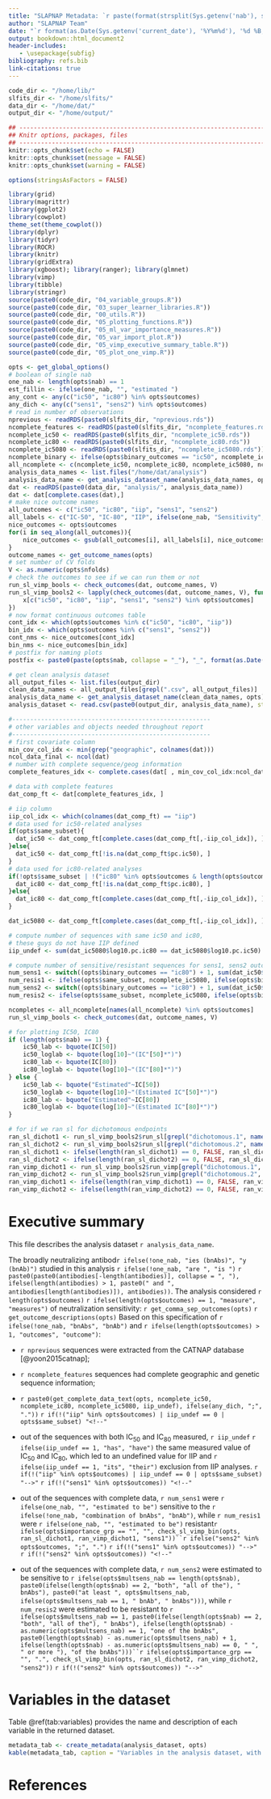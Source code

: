 ```yaml
---
title: "SLAPNAP Metadata: `r paste(format(strsplit(Sys.getenv('nab'), split = ';')[[1]], justify = 'none'), collapse = ', ')`"
author: "SLAPNAP Team"
date: "`r format(as.Date(Sys.getenv('current_date'), '%Y%m%d'), '%d %B, %Y')`"
output: bookdown::html_document2
header-includes:
   - \usepackage{subfig}
bibliography: refs.bib
link-citations: true
---
```


```r
code_dir <- "/home/lib/"
slfits_dir <- "/home/slfits/"
data_dir <- "/home/dat/"
output_dir <- "/home/output/"

## ----------------------------------------------------------------------------
## Knitr options, packages, files
## ----------------------------------------------------------------------------
knitr::opts_chunk$set(echo = FALSE)
knitr::opts_chunk$set(message = FALSE)
knitr::opts_chunk$set(warning = FALSE)

options(stringsAsFactors = FALSE)

library(grid)
library(magrittr)
library(ggplot2)
library(cowplot)
theme_set(theme_cowplot())
library(dplyr)
library(tidyr)
library(ROCR)
library(knitr)
library(gridExtra)
library(xgboost); library(ranger); library(glmnet)
library(vimp)
library(tibble)
library(stringr)
source(paste0(code_dir, "04_variable_groups.R"))
source(paste0(code_dir, "03_super_learner_libraries.R"))
source(paste0(code_dir, "00_utils.R"))
source(paste0(code_dir, "05_plotting_functions.R"))
source(paste0(code_dir, "05_ml_var_importance_measures.R"))
source(paste0(code_dir, "05_var_import_plot.R"))
source(paste0(code_dir, "05_vimp_executive_summary_table.R"))
source(paste0(code_dir, "05_plot_one_vimp.R"))
```

```r
opts <- get_global_options()
# boolean of single nab
one_nab <- length(opts$nab) == 1
est_fillin <- ifelse(one_nab, "", "estimated ")
any_cont <- any(c("ic50", "ic80") %in% opts$outcomes)
any_dich <- any(c("sens1", "sens2") %in% opts$outcomes)
# read in number of observations
nprevious <- readRDS(paste0(slfits_dir, "nprevious.rds"))
ncomplete_features <- readRDS(paste0(slfits_dir, "ncomplete_features.rds"))
ncomplete_ic50 <- readRDS(paste0(slfits_dir, "ncomplete_ic50.rds"))
ncomplete_ic80 <- readRDS(paste0(slfits_dir, "ncomplete_ic80.rds"))
ncomplete_ic5080 <- readRDS(paste0(slfits_dir, "ncomplete_ic5080.rds"))
ncomplete_binary <- ifelse(opts$binary_outcomes == "ic50", ncomplete_ic50, ncomplete_ic80)
all_ncomplete <- c(ncomplete_ic50, ncomplete_ic80, ncomplete_ic5080, ncomplete_binary, ncomplete_binary)
analysis_data_names <- list.files("/home/dat/analysis")
analysis_data_name <- get_analysis_dataset_name(analysis_data_names, opts)
dat <- readRDS(paste0(data_dir, "analysis/", analysis_data_name))
dat <- dat[complete.cases(dat),]
# make nice outcome names
all_outcomes <- c("ic50", "ic80", "iip", "sens1", "sens2")
all_labels <- c("IC-50", "IC-80", "IIP", ifelse(one_nab, "Sensitivity", "Estimated sensitivity"), "Multiple sensitivity")
nice_outcomes <- opts$outcomes
for(i in seq_along(all_outcomes)){
    nice_outcomes <- gsub(all_outcomes[i], all_labels[i], nice_outcomes)
}
outcome_names <- get_outcome_names(opts)
# set number of CV folds
V <- as.numeric(opts$nfolds)
# check the outcomes to see if we can run them or not
run_sl_vimp_bools <- check_outcomes(dat, outcome_names, V)
run_sl_vimp_bools2 <- lapply(check_outcomes(dat, outcome_names, V), function(x){
    x[c("ic50", "ic80", "iip", "sens1", "sens2") %in% opts$outcomes]
})
# now format continuous outcomes table
cont_idx <- which(opts$outcomes %in% c("ic50", "ic80", "iip"))
bin_idx <- which(opts$outcomes %in% c("sens1", "sens2"))
cont_nms <- nice_outcomes[cont_idx]
bin_nms <- nice_outcomes[bin_idx]
# postfix for naming plots
postfix <- paste0(paste(opts$nab, collapse = "_"), "_", format(as.Date(Sys.getenv('current_date'), "%Y%m%d"), "%Y%m%d"))

# get clean analysis dataset
all_output_files <- list.files(output_dir)
clean_data_names <- all_output_files[grepl(".csv", all_output_files)]
analysis_data_name <- get_analysis_dataset_name(clean_data_names, opts)
analysis_dataset <- read.csv(paste0(output_dir, analysis_data_name), stringsAsFactors = FALSE)

#-------------------------------------------------------
# other variables and objects needed throughout report
#-------------------------------------------------------
# first covariate column
min_cov_col_idx <- min(grep("geographic", colnames(dat)))
ncol_data_final <- ncol(dat)
# number with complete sequence/geog information
complete_features_idx <- complete.cases(dat[ , min_cov_col_idx:ncol_data_final])

# data with complete features
dat_comp_ft <- dat[complete_features_idx, ]

# iip column
iip_col_idx <- which(colnames(dat_comp_ft) == "iip")
# data used for ic50-related analyses
if(opts$same_subset){
  dat_ic50 <- dat_comp_ft[complete.cases(dat_comp_ft[,-iip_col_idx]), ]
}else{
  dat_ic50 <- dat_comp_ft[!is.na(dat_comp_ft$pc.ic50), ]
}
# data used for ic80-related analyses
if(!opts$same_subset | !("ic80" %in% opts$outcomes & length(opts$outcomes) > 1)){
  dat_ic80 <- dat_comp_ft[!is.na(dat_comp_ft$pc.ic80), ]
}else{
  dat_ic80 <- dat_comp_ft[complete.cases(dat_comp_ft[,-iip_col_idx]), ]
}

dat_ic5080 <- dat_comp_ft[complete.cases(dat_comp_ft[,-iip_col_idx]), ]

# compute number of sequences with same ic50 and ic80,
# these guys do not have IIP defined
iip_undef <- sum(dat_ic5080$log10.pc.ic80 == dat_ic5080$log10.pc.ic50)

# compute number of sensitive/resistant sequences for sens1, sens2 outcomes
num_sens1 <- switch((opts$binary_outcomes == "ic80") + 1, sum(dat_ic50$dichotomous.1), sum(dat_ic80$dichotomous.1))
num_resis1 <- ifelse(opts$same_subset, ncomplete_ic5080, ifelse(opts$binary_outcomes == "ic80", ncomplete_ic80, ncomplete_ic50)) - num_sens1
num_sens2 <- switch((opts$binary_outcomes == "ic80") + 1, sum(dat_ic50$dichotomous.2), sum(dat_ic80$dichotomous.2))
num_resis2 <- ifelse(opts$same_subset, ncomplete_ic5080, ifelse(opts$binary_outcomes == "ic80", ncomplete_ic80, ncomplete_ic50)) - num_sens2

ncompletes <- all_ncomplete[names(all_ncomplete) %in% opts$outcomes]
run_sl_vimp_bools <- check_outcomes(dat, outcome_names, V)

# for plotting IC50, IC80
if (length(opts$nab) == 1) {
    ic50_lab <- bquote(IC[50])
    ic50_loglab <- bquote(log[10]~"(IC"[50]*")")
    ic80_lab <- bquote(IC[80])
    ic80_loglab <- bquote(log[10]~"(IC"[80]*")")
} else {
    ic50_lab <- bquote("Estimated"~IC[50])
    ic50_loglab <- bquote(log[10]~"(Estimated IC"[50]*")")
    ic80_lab <- bquote("Estimated"~IC[80])
    ic80_loglab <- bquote(log[10]~"(Estimated IC"[80]*")")
}

# for if we ran sl for dichotomous endpoints
ran_sl_dichot1 <- run_sl_vimp_bools2$run_sl[grepl("dichotomous.1", names(run_sl_vimp_bools2$run_sl))]
ran_sl_dichot2 <- run_sl_vimp_bools2$run_sl[grepl("dichotomous.2", names(run_sl_vimp_bools2$run_sl))]
ran_sl_dichot1 <- ifelse(length(ran_sl_dichot1) == 0, FALSE, ran_sl_dichot1)
ran_sl_dichot2 <- ifelse(length(ran_sl_dichot2) == 0, FALSE, ran_sl_dichot2)
ran_vimp_dichot1 <- run_sl_vimp_bools2$run_vimp[grepl("dichotomous.1", names(run_sl_vimp_bools2$run_vimp))]
ran_vimp_dichot2 <- run_sl_vimp_bools2$run_vimp[grepl("dichotomous.2", names(run_sl_vimp_bools2$run_vimp))]
ran_vimp_dichot1 <- ifelse(length(ran_vimp_dichot1) == 0, FALSE, ran_vimp_dichot1)
ran_vimp_dichot2 <- ifelse(length(ran_vimp_dichot2) == 0, FALSE, ran_vimp_dichot2)
```

# Executive summary

This file describes the analysis dataset `r analysis_data_name`.

The broadly neutralizing antibod`r ifelse(!one_nab, "ies (bnAbs)", "y (bnAb)")` studied in this analysis `r ifelse(!one_nab, "are ", "is ")` `r paste0(paste0(antibodies[-length(antibodies)], collapse = ", "), ifelse(length(antibodies) > 1, paste0(" and ", antibodies[length(antibodies)]), antibodies))`. The analysis considered `r length(opts$outcomes)` `r ifelse(length(opts$outcomes) == 1, "measure", "measures")` of neutralization sensitivity: `r get_comma_sep_outcomes(opts)` `r get_outcome_descriptions(opts)` Based on this specification of `r ifelse(!one_nab, "bnAbs", "bnAb")` and `r ifelse(length(opts$outcomes) > 1, "outcomes", "outcome")`:

* `r nprevious` sequences were extracted from the CATNAP database [@yoon2015catnap];

* `r ncomplete_features` sequences had complete geographic and genetic sequence information;

* `r paste0(get_complete_data_text(opts, ncomplete_ic50, ncomplete_ic80, ncomplete_ic5080, iip_undef), ifelse(any_dich, ";", "."))`
`r if(!("iip" %in% opts$outcomes) | iip_undef == 0 | opts$same_subset) "<!--"`
* out of the sequences with both IC$_{50}$ and IC$_{80}$ measured, `r iip_undef` `r ifelse(iip_undef == 1, "has", "have")` the same measured value of IC$_{50}$ and IC$_{80}$, which led to an undefined value for IIP and `r ifelse(iip_undef == 1, "its", "their")` exclusion from IIP analyses.
`r if(!("iip" %in% opts$outcomes) | iip_undef == 0 | opts$same_subset) "-->"`
`r if(!("sens1" %in% opts$outcomes)) "<!--"`
* out of the sequences with complete data, `r num_sens1` were `r ifelse(one_nab, "", "estimated to be")` sensitive to the `r ifelse(!one_nab, "combination of bnAbs", "bnAb")`, while `r num_resis1` were `r ifelse(one_nab, "", "estimated to be")` resistant`r ifelse(opts$importance_grp == "", "", check_sl_vimp_bin(opts, ran_sl_dichot1, ran_vimp_dichot1, "sens1"))``r ifelse("sens2" %in% opts$outcomes, ";", ".")`
`r if(!("sens1" %in% opts$outcomes)) "-->"`
`r if(!("sens2" %in% opts$outcomes)) "<!--"`
* out of the sequences with complete data, `r num_sens2` were estimated to be sensitive to `r ifelse(opts$multsens_nab == length(opts$nab), paste0(ifelse(length(opts$nab) == 2, "both", "all of the"), " bnAbs"), paste0("at least ", opts$multsens_nab, ifelse(opts$multsens_nab == 1, " bnAb", " bnAbs")))`, while `r num_resis2` were estimated to be resistant to `r ifelse(opts$multsens_nab == 1, paste0(ifelse(length(opts$nab) == 2, "both", "all of the"), " bnAbs"), ifelse(length(opts$nab) - as.numeric(opts$multsens_nab) == 1, "one of the bnAbs", paste0(length(opts$nab) - as.numeric(opts$multsens_nab) + 1, ifelse(length(opts$nab) - as.numeric(opts$multsens_nab) == 0, " ", " or more "), "of the bnAbs")))``r ifelse(opts$importance_grp == "", ".", check_sl_vimp_bin(opts, ran_sl_dichot2, ran_vimp_dichot2, "sens2"))`
`r if(!("sens2" %in% opts$outcomes)) "-->"`

# Variables in the dataset

Table \@ref(tab:variables) provides the name and description of each variable in the returned dataset.

```r
metadata_tab <- create_metadata(analysis_dataset, opts)
kable(metadata_tab, caption = "Variables in the analysis dataset, with names and descriptions. Numeric codes followed by a single letter denote the presence of an amino acid (AA) residue at a given site (relative to HXB2). Other suffixes are: 'sequon_actual', referring to the site having a leading AA for the canonical N-linked glycosylation motif (“N[!P]{S/T]”; in other words, this AA will be an “N”, and the following two AAs will conform to the motif); 'gap', referring to an observed gap at this site after alignment to maintain site-specific relevance; and 'frameshift', referring to a gap at this site that resulted in a frameshift. The prefix 'num' denotes the number (e.g., 'num.cysteines' refers to the number of cysteines), while the prefix 'length' denotes the length of the specified region (excluding gaps and frameshifts).")
```

# References

